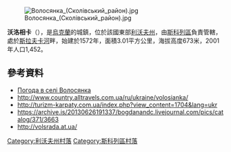 [[Image:Волосянка_(Сколівський_район).jpg|right]]

{{coord|48|46|48|N|23|25|42|E|scale:100000|display=title}}

'''沃洛相卡'''（{{lang-uk|Волосянка}}），是[[烏克蘭|烏克蘭]]的城鎮，位於該國東部[[利沃夫州|利沃夫州]]，由[[斯科列區|斯科列區]]負責管轄，處於[[斯拉夫卡河|斯拉夫卡河]]畔，始建於1572年，面積3.01平方公里，海拔高度673米，2001年人口1,452。

==參考資料==
* [http://weather.in.ua/ua/l'vovskaja/4507 Погода в селі Волосянка] {{Wayback|url=http://weather.in.ua/ua/l%27vovskaja/4507 |date=20141031152724 }}
* http://www.country.alltravels.com.ua/ru/ukraine/volosianka/ {{Wayback|url=http://www.country.alltravels.com.ua/ru/ukraine/volosianka/ |date=20200122053655 }}
* http://turizm-karpaty.com.ua/index.php?view_content=1704&lang=ukr {{Wayback|url=http://turizm-karpaty.com.ua/index.php?view_content=1704&lang=ukr |date=20171012071020 }} 
* https://archive.is/20130626191337/bogdanandc.livejournal.com/pics/catalog/371/3663 
* http://volsrada.at.ua/

[[Category:利沃夫州村落|Category:利沃夫州村落]]
[[Category:斯科列區村落|Category:斯科列區村落]]


{{Lviv-geo-stub}}